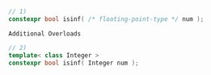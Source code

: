 ```cpp
// 1)
constexpr bool isinf( /* floating-point-type */ num );
```

`Additional Overloads`

```cpp
// 2)
template< class Integer >
constexpr bool isinf( Integer num );
```